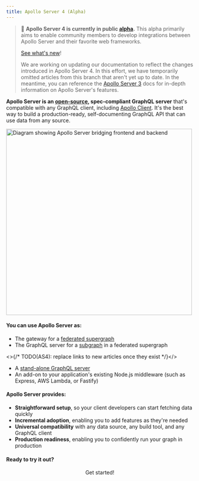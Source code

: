 ```yaml
---
title: Apollo Server 4 (Alpha)
---
```


> 📣 **Apollo Server 4 is currently in public [alpha](/resources/release-stages).** This alpha primarily aims to enable community members to develop integrations between Apollo Server and their favorite web frameworks.
>
> [See what's new](./migration/)!
>
> We are working on updating our documentation to reflect the changes introduced in Apollo Server 4. In this effort, we have temporarily omitted articles from this branch that aren't yet up to date. In the meantime, you can reference the [Apollo Server 3](/apollo-server) docs for in-depth information on Apollo Server's features.

**Apollo Server is an [open-source](https://github.com/apollographql/apollo-server), spec-compliant GraphQL server** that's compatible with any GraphQL client, including [Apollo Client](/react). It's the best way to build a production-ready, self-documenting GraphQL API that can use data from any source.

<img
  src="./images/frontend_backend_diagram.svg"
  width="500"
  alt="Diagram showing Apollo Server bridging frontend and backend"
/>

#### You can use Apollo Server as:

- The gateway for a [federated supergraph](/federation/)
- The GraphQL server for a [subgraph](/federation/subgraphs) in a federated supergraph

<>{/* TODO(AS4): replace links to new articles once they exist */}</>

- A [stand-alone GraphQL server](./migration#migrate-from-apollo-server)
- An add-on to your application's existing Node.js middleware (such as Express, AWS Lambda, or Fastify)

#### Apollo Server provides:

- **Straightforward setup**, so your client developers can start fetching data quickly
- **Incremental adoption**, enabling you to add features as they're needed
- **Universal compatibility** with any data source, any build tool, and any GraphQL client
- **Production readiness**, enabling you to confidently run your graph in production

#### Ready to try it out?

<div align="center">
  <ButtonLink href="./getting-started" size="lg">
    Get started!
  </ButtonLink>
</div>
